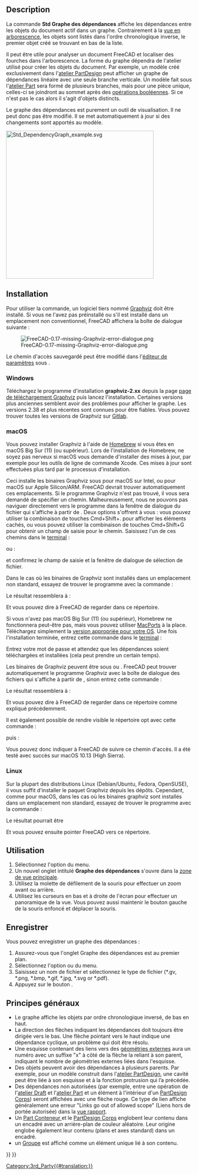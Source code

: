 <languages/>

{{Docnav/fr
|[[Std_SceneInspector/fr|Inspecteur du graphe de scène]]
|[[Std_ExportDependencyGraph/fr|Exporter le graphe des dépendances]]
|[[Std_Tools_Menu/fr|Menu Outils]]
|IconL=Std_SceneInspector.svg
|IconR=
|IconC=Freecad.svg
}}

{{GuiCommand/fr
|Name=Std DependencyGraph
|Name/fr=Std Graphe des dépendances
|MenuLocation=Outils → Graphe des dépendances...
|Workbenches=Tous
|SeeAlso=[[Std_ExportDependencyGraph|Std Exporter le graphe des dépendances]]
}}

== Description ==

La commande '''Std Graphe des dépendances''' affiche les dépendances entre les objets du document actif dans un graphe. Contrairement à la [[Tree_view/fr|vue en arborescence]], les objets sont listés dans l'ordre chronologique inverse, le premier objet créé se trouvant en bas de la liste.

Il peut être utile pour analyser un document FreeCAD et localiser des fourches dans l'arborescence. La forme du graphe dépendra de l'atelier utilisé pour créer les objets du document. Par exemple, un modèle créé exclusivement dans l'[[PartDesign_Workbench/fr|atelier PartDesign]] peut afficher un graphe de dépendances linéaire avec une seule branche verticale. Un modèle fait sous l'[[Part_Workbench/fr|atelier Part]] sera formé de plusieurs branches, mais pour une pièce unique, celles-ci se joindront au sommet après des [[Part_Boolean/fr|opérations booléennes]]. Si ce n'est pas le cas alors il s'agit d'objets distincts.

Le graphe des dépendances est purement un outil de visualisation. Il ne peut donc pas être modifié. Il se met automatiquement à jour si des changements sont apportés au modèle.

[[Image:Std_DependencyGraph_example.svg|400px]]
{{Caption|Exemple de graphe des dépendances avec un PartDesign corps à gauche et un objet créé avec des Part opérations à droite}}

==Installation== 

Pour utiliser la commande, un logiciel tiers nommé [https://graphviz.org/ Graphviz] doit être installé. Si vous ne l'avez pas préinstallé ou s'il est installé dans un emplacement non conventionnel, FreeCAD affichera la boîte de dialogue suivante :

[[File:FreeCAD-0.17-missing-Graphviz-error-dialogue.png]]

Le chemin d'accès sauvegardé peut être modifié dans l'[[Std_DlgParameter/fr|éditeur de paramètres]] sous {{MenuCommand|BaseApp → Preferences → Paths → Graphviz}}.

<span id="Windows"></span>
=== Windows === 

Téléchargez le programme d'installation '''graphviz-2.xx''' depuis la page [https://graphviz.org/download/#windows page de téléchargement Graphviz] puis lancez l'installation. Certaines versions plus anciennes semblent avoir des problèmes pour afficher le graphe. Les versions 2.38 et plus récentes sont connues pour être fiables. Vous pouvez trouver toutes les versions de Graphviz sur [https://gitlab.com/graphviz/graphviz/-/releases Gitlab].

===macOS=== 

Vous pouvez installer Graphviz à l'aide de [https://brew.sh/ Homebrew] si vous êtes en macOS Big Sur (11) (ou supérieur). Lors de l'installation de Homebrew, ne soyez pas nerveux si macOS vous demande d'installer des mises à jour, par exemple pour les outils de ligne de commande Xcode. Ces mises à jour sont effectuées plus tard par le processus d'installation.

{{Code|lang=text|code=
brew install graphviz
}}

Ceci installe les binaires Graphviz sous {{FileName|/usr/local/bin}} pour macOS sur Intel, ou {{FileName|/opt/homebrew}} pour macOS sur Apple Silicon/ARM. FreeCAD devrait trouver automatiquement ces emplacements. Si le programme Graphviz n'est pas trouvé, il vous sera demandé de spécifier un chemin. Malheureusement, nous ne pouvons pas naviguer directement vers le programme dans la fenêtre de dialogue du fichier qui s'affiche à partir de {{MenuCommand|Outils → Graphe des dépendances...}}. Deux options s'offrent à vous : vous pouvez utiliser la combinaison de touches Cmd+Shift+. pour afficher les éléments cachés, ou vous pouvez utiliser la combinaison de touches Cmd+Shift+G pour obtenir un champ de saisie pour le chemin. Saisissez l'un de ces chemins dans le [https://fr.wikipedia.org/wiki/Terminal_(macOS) terminal] :

{{Code|lang=text|code=
/usr/local/bin
}}

ou :

{{Code|lang=text|code=
/opt/homebrew/bin
}}

et confirmez le champ de saisie et la fenêtre de dialogue de sélection de fichier.

Dans le cas où les binaires de Graphviz sont installés dans un emplacement non standard, essayez de trouver le programme avec la commande :

{{Code|lang=text|code=
type dot
}}

Le résultat ressemblera à : 

{{Code|lang=text|code=
dot is /usr/local/bin/dot
}}

Et vous pouvez dire à FreeCAD de regarder dans ce répertoire.

Si vous n'avez pas macOS Big Sur (11) (ou supérieur), Homebrew ne fonctionnera peut-être pas, mais vous pouvez utiliser [https://www.macports.org/index.php MacPorts] à la place. Téléchargez simplement la [https://www.macports.org/install.php version appropriée pour votre OS]. Une fois l'installation terminée, entrez cette commande dans le [https://fr.wikipedia.org/wiki/Terminal_(macOS) terminal] :

{{Code|lang=text|code=
sudo port install graphviz
}}

Entrez votre mot de passe et attendez que les dépendances soient téléchargées et installées (cela peut prendre un certain temps).

Les binaires de Graphviz peuvent être sous {{FileName|/usr/local/bin}} ou {{FileName|/opt/local/bin/dot}}. FreeCAD peut trouver automatiquement le programme Graphviz avec la boîte de dialogue des fichiers qui s'affiche à partir de {{MenuCommand|Outils → des dépendances...}}, sinon entrez cette commande :

{{Code|lang=text|code=
type dot
}}

Le résultat ressemblera à :

{{Code|lang=text|code=
dot is /opt/local/bin/dot
}}

Et vous pouvez dire à FreeCAD de regarder dans ce répertoire comme expliqué précédemment.

Il est également possible de rendre visible le répertoire opt avec cette commande :

{{Code|lang=text|code=
defaults write com.apple.finder AppleShowAllFiles YES;
}}

puis :

{{Code|lang=text|code=
killall Finder /System/Library/CoreServices/Finder.app;
}}

Vous pouvez donc indiquer à FreeCAD de suivre ce chemin d'accès. Il a été testé avec succès sur macOS 10.13 (High Sierra).

<span id="Linux"></span>
=== Linux === 

Sur la plupart des distributions Linux (Debian/Ubuntu, Fedora, OpenSUSE), il vous suffit d'installer le paquet Graphviz depuis les dépôts. Cependant, comme pour macOS, dans les cas où les binaires graphviz sont installés dans un emplacement non standard, essayez de trouver le programme avec la commande :

{{Code|lang=text|code=
type dot
}}

Le résultat pourrait être 

{{Code|lang=text|code=
dot is /usr/local/bin/dot
}}

Et vous pouvez ensuite pointer FreeCAD vers ce répertoire.

<span id="Usage"></span>
==Utilisation== 

# Sélectionnez l'option {{MenuCommand|Outils → [[Image:Std_DependencyGraph.svg|16px]] Graphe des dépendances...}} du menu.
# Un nouvel onglet intitulé '''Graphe des dépendances''' s'ouvre dans la [[Main_view_area/fr|zone de vue principale]].
# Utilisez la molette de défilement de la souris pour effectuer un zoom avant ou arrière.
# Utilisez les curseurs en bas et à droite de l'écran pour effectuer un panoramique de la vue. Vous pouvez aussi maintenir le bouton gauche de la souris enfoncé et déplacer la souris.

<span id="Save"></span>
==Enregistrer== 

Vous pouvez enregistrer un graphe des dépendances :
# Assurez-vous que l'onglet Graphe des dépendances est au premier plan.
# Sélectionnez l'option {{MenuCommand|Fichier → [[Std_Save/fr|Enregistrer]]}} ou {{MenuCommand|Fichier → [[Std_SaveAs/fr|Enregistrer sous]]}} du menu.
# Saisissez un nom de fichier et sélectionnez le type de fichier (*.gv, *.png, *.bmp, *.gif, *.jpg, *.svg or *.pdf).
# Appuyez sur le bouton {{Button|Enregistrer}}.

<span id="General_principles"></span>
==Principes généraux==

* Le graphe affiche les objets par ordre chronologique inversé, de bas en haut.
* La direction des flèches indiquant les dépendances doit toujours être dirigée vers le bas. Une flèche pointant vers le haut indique une dépendance cyclique, un problème qui doit être résolu.
* Une esquisse contenant des liens vers des [[Sketcher_External/fr|géométries externes]] aura un numéro avec un suffixe "x" à côté de la flèche la reliant à son parent, indiquant le nombre de géométries externes liées dans l'esquisse.
* Des objets peuvent avoir des dépendances à plusieurs parents. Par exemple, pour un modèle construit dans l'[[PartDesign_Workbench/fr|atelier PartDesign]], une cavité peut être liée à son esquisse et à la fonction protrusion qui l’a précédée.
* Des dépendances non autorisées (par exemple, entre une opération de l'[[Draft_Workbench/fr|atelier Draft]] et l'[[Part_Workbench/fr|atelier Part]] et un élément à l'intérieur d'un [[PartDesign Body/fr|PartDesign Corps]]) seront affichées avec une flèche rouge. Ce type de lien affiche généralement une erreur "Links go out of allowed scope" (Liens hors de portée autorisée) dans la [[Report_view/fr|vue rapport]].
* Un [[Std_Part/fr|Part Conteneur ]] et le [[PartDesign_Body/fr|PartDesign Corps]] englobent leur contenu dans un encadré avec un arrière-plan de couleur aléatoire. Leur origine englobe également leur contenu (plans et axes standard) dans un encadré.
* un [[Std_Group/fr|Groupe]] est affiché comme un élément unique lié à son contenu.


{{Docnav/fr
|[[Std_SceneInspector/fr|Inspecteur du graphe de scène‏‎]]
|[[Std_ExportDependencyGraph/fr|Exporter le graphe des dépendances]]
|[[Std_Tools_Menu/fr|Menu Outils]]
|IconL=Std_SceneInspector.svg
|IconR=
|IconC=Freecad.svg
}}

{{Std_Base_navi{{#translation:}}}}
{{Userdocnavi{{#translation:}}}}
[[Category:3rd_Party{{#translation:}}]]